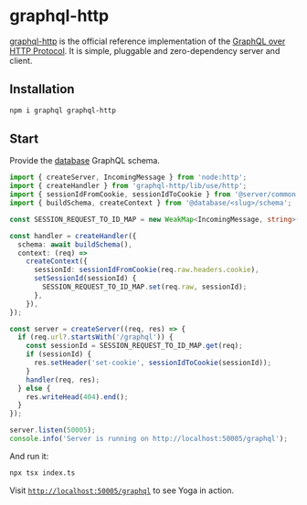 # graphql-http

[graphql-http](https://github.com/graphql/graphql-http) is the official reference implementation of the [GraphQL over HTTP Protocol](https://graphql.github.io/graphql-over-http/). It is simple, pluggable and zero-dependency server and client.

## Installation

```sh npm2yarn
npm i graphql graphql-http
```

## Start

Provide the [database](/database/introduction) GraphQL schema.

```ts filename="examples/server/graphql-http/index.ts"
import { createServer, IncomingMessage } from 'node:http';
import { createHandler } from 'graphql-http/lib/use/http';
import { sessionIdFromCookie, sessionIdToCookie } from '@server/common';
import { buildSchema, createContext } from '@database/<slug>/schema';

const SESSION_REQUEST_TO_ID_MAP = new WeakMap<IncomingMessage, string>();

const handler = createHandler({
  schema: await buildSchema(),
  context: (req) =>
    createContext({
      sessionId: sessionIdFromCookie(req.raw.headers.cookie),
      setSessionId(sessionId) {
        SESSION_REQUEST_TO_ID_MAP.set(req.raw, sessionId);
      },
    }),
});

const server = createServer((req, res) => {
  if (req.url?.startsWith('/graphql')) {
    const sessionId = SESSION_REQUEST_TO_ID_MAP.get(req);
    if (sessionId) {
      res.setHeader('set-cookie', sessionIdToCookie(sessionId));
    }
    handler(req, res);
  } else {
    res.writeHead(404).end();
  }
});

server.listen(50005);
console.info('Server is running on http://localhost:50005/graphql');
```

And run it:

```sh
npx tsx index.ts
```

Visit [`http://localhost:50005/graphql`](http://localhost:50005/graphql) to see Yoga in action.
